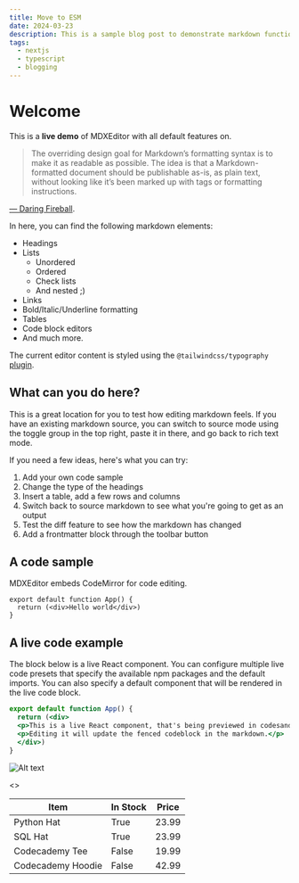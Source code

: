 ```yaml
---
title: Move to ESM
date: 2024-03-23
description: This is a sample blog post to demonstrate markdown functionality
tags: 
  - nextjs
  - typescript
  - blogging
---
```


# Welcome

This is a **live demo** of MDXEditor with all default features on.

> The overriding design goal for Markdown’s formatting syntax is to make it as readable as possible.
> The idea is that a Markdown-formatted document should be publishable as-is, as plain text,
> without looking like it’s been marked up with tags or formatting instructions.

[— Daring Fireball](https://daringfireball.net/projects/markdown/).

In here, you can find the following markdown elements:

* Headings
* Lists
  - Unordered
  - Ordered
  - Check lists
  - And nested ;)
* Links
* Bold/Italic/Underline formatting
* Tables
* Code block editors
* And much more.

The current editor content is styled using the `@tailwindcss/typography` [plugin](https://tailwindcss.com/docs/typography-plugin).

## What can you do here?

This is a great location for you to test how editing markdown feels. If you have an existing markdown source, you can switch to source mode using the toggle group in the top right, paste it in there, and go back to rich text mode.

If you need a few ideas, here's what you can try:

1. Add your own code sample
2. Change the type of the headings
3. Insert a table, add a few rows and columns
4. Switch back to source markdown to see what you're going to get as an output
5. Test the diff feature to see how the markdown has changed
6. Add a frontmatter block through the toolbar button

## A code sample

MDXEditor embeds CodeMirror for code editing.

```tsx
export default function App() {
  return (<div>Hello world</div>)
}
```

## A live code example

The block below is a live React component. You can configure multiple live code presets that specify the available npm packages and the default imports. You can also specify a default component that will be rendered in the live code block.

```jsx live
export default function App() {
  return (<div>
  <p>This is a live React component, that's being previewed in codesandbox. </p>
  <p>Editing it will update the fenced codeblock in the markdown.</p>
  </div>)
}
```

![Alt text](https://cdn.pixabay.com/photo/2017/12/22/17/28/nature-3033979_960_720.jpg)

<>

<table className="text-red-400 w-full border-collapse">
  <thead>
    <tr className="border-b">
      <th className="text-left p-2 text-black">Item</th>
      <th className="text-center p-2">In Stock</th>
      <th className="text-right p-2">Price</th>
    </tr>
  </thead>
  <tbody>
    <tr className="border-b">
      <td className="p-2">Python Hat</td>
      <td className="text-center p-2">True</td>
      <td className="text-right p-2">23.99</td>
    </tr>
    <tr className="border-b">
      <td className="p-2">SQL Hat</td>
      <td className="text-center p-2">True</td>
      <td className="text-right p-2">23.99</td>
    </tr>
    <tr className="border-b">
      <td className="p-2">Codecademy Tee</td>
      <td className="text-center p-2">False</td>
      <td className="text-right p-2">19.99</td>
    </tr>
    <tr>
      <td className="p-2">Codecademy Hoodie</td>
      <td className="text-center p-2">False</td>
      <td className="text-right p-2">42.99</td>
    </tr>
  </tbody>
</table>
</>

